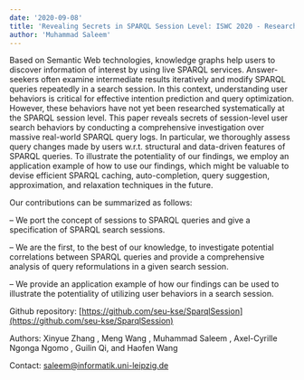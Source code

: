 ```yaml
---
date: '2020-09-08'
title: 'Revealing Secrets in SPARQL Session Level: ISWC 2020 - Research Track'
author: 'Muhammad Saleem'
---
```




Based on Semantic Web technologies, knowledge graphs help users to discover information of interest by using live SPARQL services. Answer-seekers often examine intermediate results iteratively and modify SPARQL queries repeatedly in a search session. In this context, understanding user behaviors is critical for effective intention prediction and query optimization. However, these behaviors have not yet been researched systematically at the SPARQL session level. This paper reveals secrets of session-level user search behaviors by conducting a comprehensive investigation over massive real-world SPARQL query logs. In particular, we thoroughly assess query changes made by users w.r.t. structural and data-driven features of SPARQL queries. To illustrate the potentiality of our findings, we employ an application example of how to use our findings, which might be valuable to devise efficient SPARQL caching, auto-completion, query suggestion, approximation, and relaxation techniques in the future.

  

Our contributions can be summarized as follows:

– We port the concept of sessions to SPARQL queries and give a specification of SPARQL search sessions.

– We are the first, to the best of our knowledge, to investigate potential correlations between SPARQL queries and provide a comprehensive analysis of query reformulations in a given search session.

– We provide an application example of how our findings can be used to illustrate the potentiality of utilizing user behaviors in a search session.

  

Github repository: [https://github.com/seu-kse/SparqlSession](https://github.com/seu-kse/SparqlSession)

Authors: Xinyue Zhang , Meng Wang , Muhammad Saleem , Axel-Cyrille Ngonga Ngomo , Guilin Qi, and Haofen Wang

Contact: [saleem@informatik.uni-leipzig.de](mailto:saleem@informatik.uni-leipzig.de)
